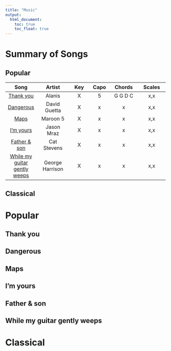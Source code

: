 ```yaml
---
title: "Music"
output:
  html_document:
    toc: true  
    toc_float: true 
---
```



# Summary of Songs

## Popular

| Song 	| Artist | Key | Capo	| Chords 	| Scales 	| 
|:----:	|:------:|:---:|:---:	|:-----:	|:-----:	|
| [Thank you](#thankyou) | Alanis | X | 5 	| G G D C 	| x,x 	|
| [Dangerous](#dangerous) | David Guetta | X | x 	| x 	| x,x 	|
| [Maps](#maps) | Maroon 5 | X | x 	| x 	| x,x 	|
| [I'm yours](#imyours) | Jason Mraz | X | x 	| x 	| x,x 	|
| [Father & son](#fatherson) | Cat Stevens | X | x 	| x 	| x,x 	|
| [While my guitar gently weeps](#whilemyguitargentlyweeps) | George Harrison | X | x 	| x 	| x,x 	|


## Classical

# Popular

## Thank you{#thankyou}
## Dangerous{#dangerous}
## Maps{#maps}
## I'm yours{#imyours}
## Father & son{#fatherson}
## While my guitar gently weeps{#whilemyguitargentlyweeps}

# Classical


